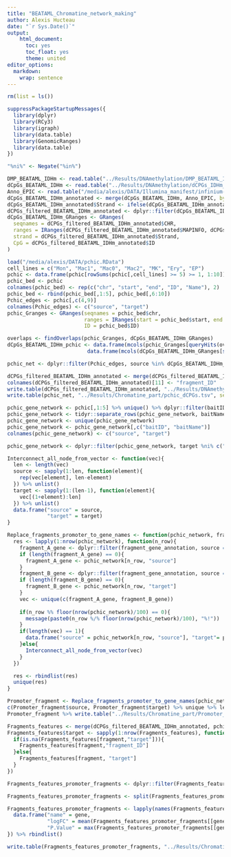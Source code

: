 ```yaml
---
title: "BEATAML_Chromatine_network_making"
author: Alexis Hucteau
date: "`r Sys.Date()`"
output:
    html_document:
      toc: yes
      toc_float: yes
      theme: united
editor_options:
  markdown:
    wrap: sentence
---
```


```r
rm(list = ls())
```


```r
suppressPackageStartupMessages({
  library(dplyr)
  library(RCy3)
  library(igraph)
  library(data.table)
  library(GenomicRanges)
  library(data.table)
})

"%ni%" <- Negate("%in%")
```

```r
DMP_BEATAML_IDHm <- read.table("../Results/DNAmethylation/DMP_BEATAML_IDHm.tsv", sep = "\t", header = T, row.names = 1)
dCpGs_BEATAML_IDHm <- read.table("../Results/DNAmethylation/dCPGs_IDHm_BEATAML.tsv", sep = "\t", header = T, row.names = 1)
Anno_EPIC <- read.table("/media/alexis/DATA/Illumina_manifest/infinium-methylationepic.tsv", sep = "\t", header = T)
dCpGs_BEATAML_IDHm_annotated <- merge(dCpGs_BEATAML_IDHm, Anno_EPIC, by.x = "ID", by.y = "Name")
dCpGs_BEATAML_IDHm_annotated$Strand <- ifelse(dCpGs_BEATAML_IDHm_annotated$Strand == "F", "+", "-")
dCPGs_filtered_BEATAML_IDHm_annotated <- dplyr::filter(dCpGs_BEATAML_IDHm_annotated, P.Value < 0.05 & abs(logFC) > 0.15)
dCpGs_BEATAML_IDHm_GRanges <- GRanges(
  seqnames = dCPGs_filtered_BEATAML_IDHm_annotated$CHR,
  ranges = IRanges(dCPGs_filtered_BEATAML_IDHm_annotated$MAPINFO, dCPGs_filtered_BEATAML_IDHm_annotated$MAPINFO +1),
  strand = dCPGs_filtered_BEATAML_IDHm_annotated$Strand,
  CpG = dCPGs_filtered_BEATAML_IDHm_annotated$ID
)


```

```r
load("/media/alexis/DATA/pchic.RData")
cell_lines = c("Mon", "Mac1", "Mac0", "Mac2", "MK", "Ery", "EP")
pchic <- data.frame(pchic[rowSums(pchic[,cell_lines] >= 5) >= 1, 1:10]) %>% na.omit(.)
pchic_bed <- pchic
colnames(pchic_bed) <- rep(c("chr", "start", "end", "ID", "Name"), 2)
pchic_bed <- rbind(pchic_bed[,1:5], pchic_bed[,6:10])
Pchic_edges <- pchic[,c(4,9)]
colnames(Pchic_edges) <- c("source", "target")
pchic_Granges <- GRanges(seqnames = pchic_bed$chr, 
                         ranges = IRanges(start = pchic_bed$start, end = pchic_bed$end), 
                         ID = pchic_bed$ID)
```

```r
overlaps <- findOverlaps(pchic_Granges, dCpGs_BEATAML_IDHm_GRanges)
dCpGs_BEATAML_IDHm_pchic <- data.frame(mcols(pchic_Granges[queryHits(overlaps),]),
                          data.frame(mcols(dCpGs_BEATAML_IDHm_GRanges[subjectHits(overlaps),]))) %>% unique()

pchic_net <- dplyr::filter(Pchic_edges, source %in% dCpGs_BEATAML_IDHm_pchic$ID | target %in% dCpGs_BEATAML_IDHm_pchic$ID)

dCPGs_filtered_BEATAML_IDHm_annotated <- merge(dCPGs_filtered_BEATAML_IDHm_annotated, dCpGs_BEATAML_IDHm_pchic, by.x = "ID", by.y = "CpG")
colnames(dCPGs_filtered_BEATAML_IDHm_annotated)[11] <- "fragment_ID"
write.table(dCPGs_filtered_BEATAML_IDHm_annotated, "../Results/DNAmethylation/dCpGs_BEATAML_IDHm_pchic.tsv", sep = "\t", row.names = F)
write.table(pchic_net, "../Results/Chromatine_part/pchic_dCPGs.tsv", sep = "\t", row.names = F)
```

```r
pchic_gene_network <- pchic[,1:5] %>% unique() %>% dplyr::filter(baitID %in% c(pchic_net$source, pchic_net$target))
pchic_gene_network <- tidyr::separate_rows(pchic_gene_network, baitName, sep = ";")
pchic_gene_network <- unique(pchic_gene_network)
pchic_gene_network <- pchic_gene_network[,c("baitID", "baitName")]
colnames(pchic_gene_network) <- c("source", "target")

pchic_gene_network <- dplyr::filter(pchic_gene_network, target %ni% c("snoU13", "Y_RNA"))
```

```r
Interconnect_all_node_from_vector <- function(vec){
  len <- length(vec)
  source <- sapply(1:len, function(element){
    rep(vec[element], len-element)
  }) %>% unlist()
  target <- sapply(1:(len-1), function(element){
    vec[(1+element):len]
  }) %>% unlist()
  data.frame("source" = source,
             "target" = target)
}

Replace_fragments_promoter_to_gene_names <- function(pchic_network, fragment_gene_annotation){
  res <- lapply(1:nrow(pchic_network), function(n_row){
    fragment_A_gene <- dplyr::filter(fragment_gene_annotation, source == pchic_network[n_row, "source"]) %>% .$target
    if (length(fragment_A_gene) == 0){
      fragment_A_gene <- pchic_network[n_row, "source"]
    }
    fragment_B_gene <- dplyr::filter(fragment_gene_annotation, source == pchic_network[n_row, "target"]) %>% .$target
    if (length(fragment_B_gene) == 0){
      fragment_B_gene <- pchic_network[n_row, "target"]
    }
    vec <- unique(c(fragment_A_gene, fragment_B_gene))
    
    if(n_row %% floor(nrow(pchic_network)/100) == 0){
      message(paste0(n_row %/% floor(nrow(pchic_network)/100), "%!"))
    }
    if(length(vec) == 1){
      data.frame("source" = pchic_network[n_row, "source"], "target"= pchic_network[n_row, "target"])
    }else{
      Interconnect_all_node_from_vector(vec)
    }
  })

  res <- rbindlist(res)
  unique(res)
}
```

```r
Promoter_fragment <- Replace_fragments_promoter_to_gene_names(pchic_net, pchic_gene_network)
c(Promoter_fragment$source, Promoter_fragment$target) %>% unique %>% length
Promoter_fragment %>% write.table("../Results/Chromatine_part/Promoter_named_pchic_dCPGs_BEATAML_IDHm.tsv", sep = "\t", quote = F, row.names = F)
```

```r
Fragments_features <- merge(dCPGs_filtered_BEATAML_IDHm_annotated, pchic_gene_network, by.x = "fragment_ID", by.y = "source", all.x = T)
Fragments_features$target <- sapply(1:nrow(Fragments_features), function(fragment){
  if(is.na(Fragments_features[fragment,"target"])){
    Fragments_features[fragment,"fragment_ID"]
  }else{
    Fragments_features[fragment, "target"]
  }
})

Fragments_features_promoter_fragments <- dplyr::filter(Fragments_features, target %in% Promoter_fragment$source | target %in% Promoter_fragment$target)

Fragments_features_promoter_fragments <- split(Fragments_features_promoter_fragments, Fragments_features_promoter_fragments$target)

Fragments_features_promoter_fragments <- lapply(names(Fragments_features_promoter_fragments), function(gene){
  data.frame("name" = gene, 
             "logFC" = mean(Fragments_features_promoter_fragments[[gene]]$logFC), 
             "P.Value" = max(Fragments_features_promoter_fragments[[gene]]$P.Value))
}) %>% rbindlist()

write.table(Fragments_features_promoter_fragments, "../Results/Chromatine_part/Features_fragment_methylation_BEATAML_IDHm.tsv", sep = "\t", quote = F, row.names = F)
```

